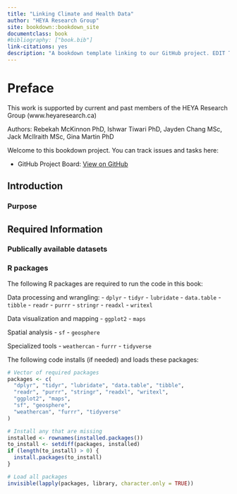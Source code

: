 ```yaml
---
title: "Linking Climate and Health Data"
author: "HEYA Research Group"
site: bookdown::bookdown_site
documentclass: book
#bibliography: ["book.bib"]
link-citations: yes
description: "A bookdown template linking to our GitHub project. EDIT THIS LATER"
---
```


# Preface {#preface}

This work is supported by current and past members of the HEYA Research Group (www.heyaresearch.ca)

Authors:  Rebekah McKinnon PhD, Ishwar Tiwari PhD, Jayden Chang MSc, Jack McIlraith MSc, Gina Martin PhD 

Welcome to this bookdown project. You can track issues and tasks here:

- GitHub Project Board: [View on GitHub](https://github.com/RebekahMcKinnon/Climate_and_Health/projects/1)

## Introduction {#introduction}

### Purpose {#purpose}

## Required Information {#required-information}

### Publically available datasets {#publically-available-datasets}

### R packages {#r-packages}

The following R packages are required to run the code in this book:

Data processing and wrangling:
  - `dplyr`
  - `tidyr`
  - `lubridate`
  - `data.table`
  - `tibble`
  - `readr`
  - `purrr`
  - `stringr`
  - `readxl`
  - `writexl`

Data visualization and mapping
  - `ggplot2`
  - `maps`

Spatial analysis
  - `sf`
  - `geosphere`

Specialized tools
  - `weathercan`
  - `furrr`
  - `tidyverse`  

The following code installs (if needed) and loads these packages:

```r
# Vector of required packages
packages <- c(
  "dplyr", "tidyr", "lubridate", "data.table", "tibble",
  "readr", "purrr", "stringr", "readxl", "writexl",
  "ggplot2", "maps",
  "sf", "geosphere",
  "weathercan", "furrr", "tidyverse"
)

# Install any that are missing
installed <- rownames(installed.packages())
to_install <- setdiff(packages, installed)
if (length(to_install) > 0) {
  install.packages(to_install)
}

# Load all packages
invisible(lapply(packages, library, character.only = TRUE))
```

